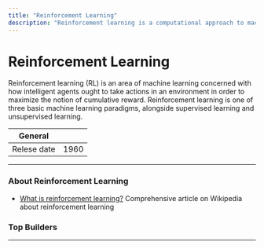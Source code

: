 ```yaml
---
title: "Reinforcement Learning"
description: "Reinforcement learning is a computational approach to machine learning where agents take actions in an environment to maximize some notion of cumulative reward."
---
```


# Reinforcement Learning
Reinforcement learning (RL) is an area of machine learning concerned with how intelligent agents ought 
to take actions in an environment in order to maximize the notion of cumulative reward. Reinforcement 
learning is one of three basic machine learning paradigms, alongside supervised learning and unsupervised learning.

| General  |  |
| --- | --- |
| Relese date | 1960 |

---

### About Reinforcement Learning

* [What is reinforcement learning?](https://github.com/ultralytics/yolov5) Comprehensive article on Wikipedia about reinforcement learning

### Top Builders
<TopBuildersComponent/>

---